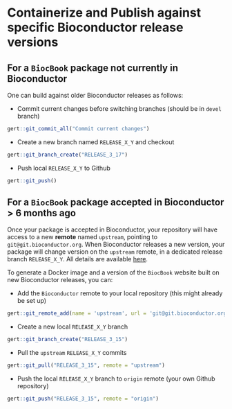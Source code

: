 # Containerize and Publish against specific Bioconductor release versions

## For a `BiocBook` package not currently in Bioconductor

One can build against older Bioconductor releases as follows: 

- Commit current changes before switching branches (should be in `devel` branch)

```r
gert::git_commit_all("Commit current changes")
```

- Create a new branch named `RELEASE_X_Y` and checkout

```r
gert::git_branch_create("RELEASE_3_17")
```

- Push local `RELEASE_X_Y` to Github

```r
gert::git_push()
```

## For a `BiocBook` package accepted in Bioconductor > 6 months ago

Once your package is accepted in Bioconductor, your repository will have 
access to a new **remote** named `upstream`, pointing to `git@git.bioconductor.org`. 
When Bioconductor releases a new version, your package will change version on 
the `upstream` remote, in a dedicated release branch `RELEASE_X_Y`. 
All details are available [here](https://contributions.bioconductor.org/git-version-control.html). 

To generate a Docker image and a version of the `BiocBook` website built 
on new Bioconductor releases, you can: 

- Add the `Bioconductor` remote to your local repository (this might already be set up)

```r
gert::git_remote_add(name = 'upstream', url = 'git@git.bioconductor.org:packages/<YOUR-REPOSITORY>.git')
```

- Create a new local `RELEASE_X_Y` branch 

```r
gert::git_branch_create("RELEASE_3_15")
```

- Pull the `upstream` `RELEASE_X_Y` commits

```r
gert::git_pull("RELEASE_3_15", remote = "upstream")
```

- Push the local `RELEASE_X_Y` branch to `origin` remote (your own Github repository)

```r
gert::git_push("RELEASE_3_15", remote = "origin")
```

